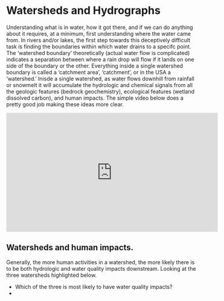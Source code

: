 
# Watersheds and Hydrographs

Understanding what is in water, how it got there, and if we can do anything about it
requires, at a minimum, first understanding where the water came from. In rivers and/or lakes,
the first step towards this deceptively difficult task is finding the boundaries within which
water drains to a specifc point. The 'watershed boundary' theoretically (actual
water flow is complicated) indicates a separation
between where a rain drop will flow if it lands on one side of the boundary or the other. Everything inside a single watershed boundary is called a 'catchment area', 'catchment', or 
in the USA a 'watershed.' Inisde a single watershed, as water flows downhill from rainfall or 
snowmelt it will accumulate the hydrologic and chemical signals from all the geologic features
(bedrock geochemistry), ecological features (wetland dissolved carbon), and human impacts. The 
simple video below does a pretty good job making these ideas more clear. 

<iframe width="560" height="315" src="https://www.youtube.com/embed/QOrVotzBNto" frameborder="0" allow="accelerometer; autoplay; encrypted-media; gyroscope; picture-in-picture" allowfullscreen></iframe>


## Watersheds and human impacts. 

Generally, the more human activities in a watershed, the more likely there is to be
both hydrologic and water quality impacts downstream. Looking at the three watersheds highlighted below.

- Which of the three is most likely to have water quality impacts? 
- 